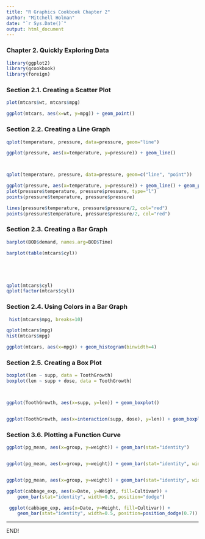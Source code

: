 ```yaml
---
title: "R Graphics Cookbook Chapter 2"
author: "Mitchell Holman"
date: "`r Sys.Date()`"
output: html_document
---
```


### Chapter 2. Quickly Exploring Data

```r
library(ggplot2)
library(gcookbook)
library(foreign)
```

### Section 2.1. Creating a Scatter Plot

```r
plot(mtcars$wt, mtcars$mpg)

ggplot(mtcars, aes(x=wt, y=mpg)) + geom_point()
```

### Section 2.2. Creating a Line Graph

```r

qplot(temperature, pressure, data=pressure, geom="line")

ggplot(pressure, aes(x=temperature, y=pressure)) + geom_line()



qplot(temperature, pressure, data=pressure, geom=c("line", "point"))

ggplot(pressure, aes(x=temperature, y=pressure)) + geom_line() + geom_point()
plot(pressure$temperature, pressure$pressure, type="l")
points(pressure$temperature, pressure$pressure)

lines(pressure$temperature, pressure$pressure/2, col="red")
points(pressure$temperature, pressure$pressure/2, col="red")

```

### Section 2.3. Creating a Bar Graph

```r
barplot(BOD$demand, names.arg=BOD$Time)

barplot(table(mtcars$cyl))





qplot(mtcars$cyl)
qplot(factor(mtcars$cyl))


```

### Section 2.4. Using Colors in a Bar Graph

```r
 hist(mtcars$mpg, breaks=10)

qplot(mtcars$mpg)
hist(mtcars$mpg)

ggplot(mtcars, aes(x=mpg)) + geom_histogram(binwidth=4)
```

### Section 2.5. Creating a Box Plot

```r

boxplot(len ~ supp, data = ToothGrowth)
boxplot(len ~ supp + dose, data = ToothGrowth)



ggplot(ToothGrowth, aes(x=supp, y=len)) + geom_boxplot()


ggplot(ToothGrowth, aes(x=interaction(supp, dose), y=len)) + geom_boxplot()

```

### Section 3.6. Plotting a Function Curve

```r

ggplot(pg_mean, aes(x=group, y=weight)) + geom_bar(stat="identity")


ggplot(pg_mean, aes(x=group, y=weight)) + geom_bar(stat="identity", width=0.5)


ggplot(pg_mean, aes(x=group, y=weight)) + geom_bar(stat="identity", width=1)

ggplot(cabbage_exp, aes(x=Date, y=Weight, fill=Cultivar)) +
    geom_bar(stat="identity", width=0.5, position="dodge")

 ggplot(cabbage_exp, aes(x=Date, y=Weight, fill=Cultivar)) +
    geom_bar(stat="identity", width=0.5, position=position_dodge(0.7))
```


<hr>
END!